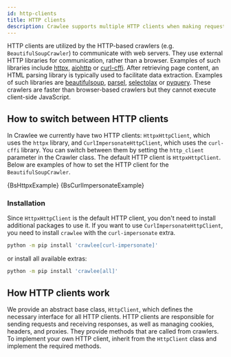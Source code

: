 ```yaml
---
id: http-clients
title: HTTP clients
description: Crawlee supports multiple HTTP clients when making requests.
---
```




HTTP clients are utilized by the HTTP-based crawlers (e.g. <ApiLink to="class/BeautifulSoupCrawler">`BeautifulSoupCrawler`</ApiLink>) to communicate with web servers. They use external HTTP libraries for communication, rather than a browser. Examples of such libraries include [httpx](https://pypi.org/project/httpx/), [aiohttp](https://pypi.org/project/aiohttp/) or [curl-cffi](https://pypi.org/project/curl-cffi/). After retrieving page content, an HTML parsing library is typically used to facilitate data extraction. Examples of such libraries are [beautifulsoup](https://pypi.org/project/beautifulsoup4/), [parsel](https://pypi.org/project/parsel/), [selectolax](https://pypi.org/project/selectolax/) or [pyquery](https://pypi.org/project/pyquery/). These crawlers are faster than browser-based crawlers but they cannot execute client-side JavaScript.

## How to switch between HTTP clients

In Crawlee we currently have two HTTP clients: <ApiLink to="class/HttpxHttpClient">`HttpxHttpClient`</ApiLink>, which uses the `httpx` library, and <ApiLink to="class/CurlImpersonateHttpClient">`CurlImpersonateHttpClient`</ApiLink>, which uses the `curl-cffi` library. You can switch between them by setting the `http_client` parameter in the Crawler class. The default HTTP client is <ApiLink to="class/HttpxHttpClient">`HttpxHttpClient`</ApiLink>. Below are examples of how to set the HTTP client for the <ApiLink to="class/BeautifulSoupCrawler">`BeautifulSoupCrawler`</ApiLink>.

<Tabs>
    <TabItem value="BeautifulSoupHttpxExample" label="BeautifulSoupCrawler with HTTPX">
        <RunnableCodeBlock className="language-python" language="python">
            {BsHttpxExample}
        </RunnableCodeBlock>
    </TabItem>
    <TabItem value="BeautifulSoupCurlImpersonateExample" label="BeautifulSoupCrawler with Curl impersonate">
        <RunnableCodeBlock className="language-python" language="python">
            {BsCurlImpersonateExample}
        </RunnableCodeBlock>
    </TabItem>
</Tabs>

### Installation

Since <ApiLink to="class/HttpxHttpClient">`HttpxHttpClient`</ApiLink> is the default HTTP client, you don't need to install additional packages to use it. If you want to use <ApiLink to="class/CurlImpersonateHttpClient">`CurlImpersonateHttpClient`</ApiLink>, you need to install `crawlee` with the `curl-impersonate` extra.

```sh
python -m pip install 'crawlee[curl-impersonate]'
```

or install all available extras:

```sh
python -m pip install 'crawlee[all]'
```

## How HTTP clients work

We provide an abstract base class, <ApiLink to="class/HttpClient">`HttpClient`</ApiLink>, which defines the necessary interface for all HTTP clients. HTTP clients are responsible for sending requests and receiving responses, as well as managing cookies, headers, and proxies. They provide methods that are called from crawlers. To implement your own HTTP client, inherit from the <ApiLink to="class/HttpClient">`HttpClient`</ApiLink> class and implement the required methods.
